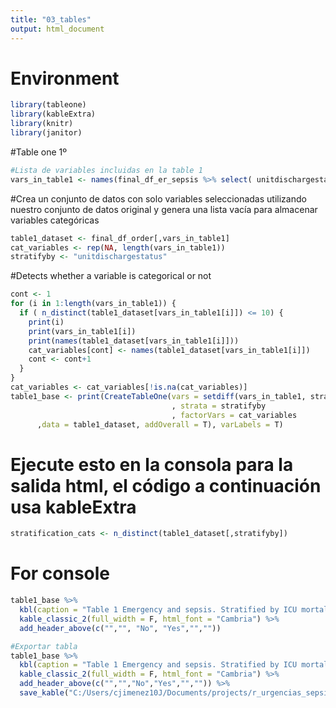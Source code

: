 ```yaml
---
title: "03_tables"
output: html_document
---
```


# Environment
```r
library(tableone)
library(kableExtra)
library(knitr)
library(janitor)
```

#Table one 1º
```r
#Lista de variables incluidas en la table 1
vars_in_table1 <- names(final_df_er_sepsis %>% select( unitdischargestatus, er_los_hrs, sex , age , ethnicity , apachescoreIV ,  final_charlson_score , hist_diabetes_bin , hist_renal_bin , hist_cancer_bin , hist_chf_bin , hist_copd_bin , hist_other_bin , unittype , apacheadmissiondx))
```

#Crea un conjunto de datos con solo variables seleccionadas utilizando nuestro conjunto de datos original y genera una lista vacía para almacenar variables categóricas
```r
table1_dataset <- final_df_order[,vars_in_table1]
cat_variables <- rep(NA, length(vars_in_table1))
stratifyby <- "unitdischargestatus"

```

#Detects whether a variable is categorical or not
```r
cont <- 1
for (i in 1:length(vars_in_table1)) {
  if ( n_distinct(table1_dataset[vars_in_table1[i]]) <= 10) {
    print(i)
    print(vars_in_table1[i])
    print(names(table1_dataset[vars_in_table1[i]]))
    cat_variables[cont] <- names(table1_dataset[vars_in_table1[i]])
    cont <- cont+1
  }
} 
cat_variables <- cat_variables[!is.na(cat_variables)]
table1_base <- print(CreateTableOne(vars = setdiff(vars_in_table1, stratifyby)
                                    , strata = stratifyby
                                    , factorVars = cat_variables
      ,data = table1_dataset, addOverall = T), varLabels = T)

```
# Ejecute esto en la consola para la salida html, el código a continuación usa kableExtra
```r
stratification_cats <- n_distinct(table1_dataset[,stratifyby])
```
# For console

```r
table1_base %>%
  kbl(caption = "Table 1 Emergency and sepsis. Stratified by ICU mortality", align = "c") %>%
  kable_classic_2(full_width = F, html_font = "Cambria") %>%
  add_header_above(c("","", "No", "Yes","",""))

#Exportar tabla
table1_base %>%
  kbl(caption = "Table 1 Emergency and sepsis. Stratified by ICU mortality", align = "c") %>%
  kable_classic_2(full_width = F, html_font = "Cambria") %>%
  add_header_above(c("","","No","Yes","","")) %>%
  save_kable("C:/Users/cjimenez10J/Documents/projects/r_urgencias_sepsis/r_urgencias_sepsis/Figures/table1_base.html", zoom = 10)


```

